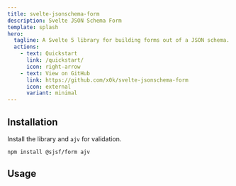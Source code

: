 ```yaml
---
title: svelte-jsonschema-form
description: Svelte JSON Schema Form
template: splash
hero:
  tagline: A Svelte 5 library for building forms out of a JSON schema.
  actions:
    - text: Quickstart
      link: /quickstart/
      icon: right-arrow
    - text: View on GitHub
      link: https://github.com/x0k/svelte-jsonschema-form
      icon: external
      variant: minimal
---
```




## Installation

Install the library and `ajv` for validation.

```svelte
npm install @sjsf/form ajv
```

## Usage

<Code code={formCode} lang="svelte" />

<Card>
	<Form />
</Card>
